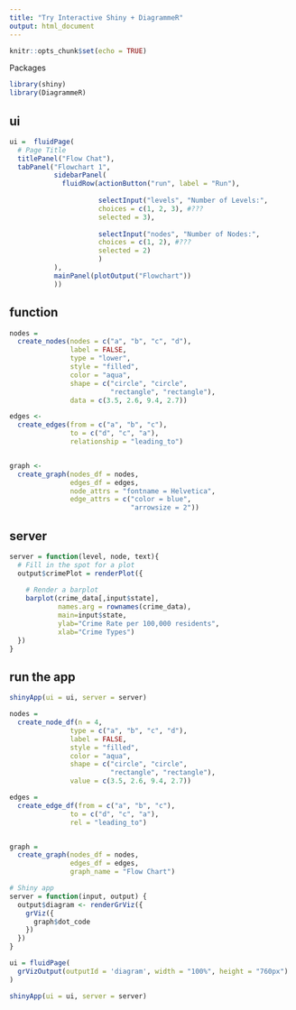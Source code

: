 ```yaml
---
title: "Try Interactive Shiny + DiagrammeR"
output: html_document
---
```


```r
knitr::opts_chunk$set(echo = TRUE)
```
Packages
```r
library(shiny)
library(DiagrammeR)
```

## ui
```r
ui =  fluidPage(
  # Page Title
  titlePanel("Flow Chat"),
  tabPanel("Flowchart 1",
           sidebarPanel(
             fluidRow(actionButton("run", label = "Run"),
                      
                      selectInput("levels", "Number of Levels:",
                      choices = c(1, 2, 3), #???
                      selected = 3),
                      
                      selectInput("nodes", "Number of Nodes:",
                      choices = c(1, 2), #???
                      selected = 2)
                      )
           ),
           mainPanel(plotOutput("Flowchart"))
           ))
```

## function
```r
nodes =
  create_nodes(nodes = c("a", "b", "c", "d"),
               label = FALSE,
               type = "lower",
               style = "filled",
               color = "aqua",
               shape = c("circle", "circle",
                         "rectangle", "rectangle"),
               data = c(3.5, 2.6, 9.4, 2.7))

edges <-
  create_edges(from = c("a", "b", "c"),
               to = c("d", "c", "a"),
               relationship = "leading_to")


graph <-
  create_graph(nodes_df = nodes,
               edges_df = edges,
               node_attrs = "fontname = Helvetica",
               edge_attrs = c("color = blue",
                              "arrowsize = 2"))
```

## server
```r
server = function(level, node, text){
  # Fill in the spot for a plot
  output$crimePlot = renderPlot({
    
    # Render a barplot
    barplot(crime_data[,input$state], 
            names.arg = rownames(crime_data),
            main=input$state,
            ylab="Crime Rate per 100,000 residents",
            xlab="Crime Types")
  })
}
```

## run the app
```r
shinyApp(ui = ui, server = server)
```




```r
nodes =
  create_node_df(n = 4,
               type = c("a", "b", "c", "d"),
               label = FALSE,
               style = "filled",
               color = "aqua",
               shape = c("circle", "circle",
                         "rectangle", "rectangle"),
               value = c(3.5, 2.6, 9.4, 2.7))

edges =
  create_edge_df(from = c("a", "b", "c"),
               to = c("d", "c", "a"),
               rel = "leading_to")


graph =
  create_graph(nodes_df = nodes,
               edges_df = edges,
               graph_name = "Flow Chart")

# Shiny app
server = function(input, output) {
  output$diagram <- renderGrViz({
    grViz({
      graph$dot_code
    })
  })
}

ui = fluidPage(
  grVizOutput(outputId = 'diagram', width = "100%", height = "760px") 
)

shinyApp(ui = ui, server = server)
```

